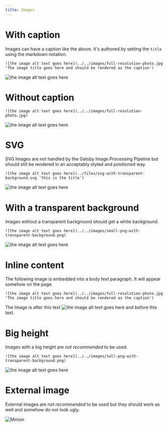 ```yaml
---
title: Images
---
```


# With caption

Images can have a caption like the above. It's authored by setting the `title` using the markdown notation.

```
![the image alt text goes here](../../images/full-resolution-photo.jpg 'The image title goes here and should be rendered as the caption')
```

![the image alt text goes here](../../images/full-resolution-photo.jpg 'The image title goes here and should be rendered as the caption')

# Without caption

```
![the image alt text goes here](../../images/full-resolution-photo.jpg)
```

![the image alt text goes here](../../images/full-resolution-photo.jpg)

# SVG

SVG Images are not handled by the Gatsby Image Processing Pipeline but should still be rendered in an acceptably styled and positioned way.

```
![the image alt text goes here](../files/svg-with-transparent-background.svg 'this is the title')
```

![the image alt text goes here](../files/svg-with-transparent-background.svg 'this is the title')

# With a transparent background

Images without a transparent background should get a white background.

```
![the image alt text goes here](../../images/small-png-with-transparent-background.png)
```

![the image alt text goes here](../../images/small-png-with-transparent-background.png)

# Inline content

The following image is embedded into a body text paragraph. It will appear somehow on the page.

```
![the image alt text goes here](../../images/full-resolution-photo.jpg 'The image title goes here and should be rendered as the caption')
```

The Image is after this text ![the image alt text goes here](../../images/full-resolution-photo.jpg 'The image title goes here and should be rendered as the caption') and before this text.

# Big height

Images with a big height are _not recommended_ to be used.

```
![the image alt text goes here](../../images/tall-png-with-transparent-background.png)
```

![the image alt text goes here](../../images/tall-png-with-transparent-background.png)

# External image

External images are _not recommended_ to be used but they should work as well and somehow do not look ugly.

![Minion](https://octodex.github.com/images/minion.png)
